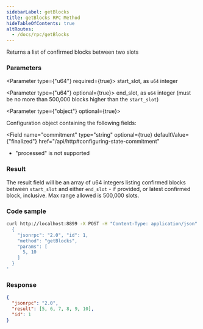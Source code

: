 ```yaml
---
sidebarLabel: getBlocks
title: getBlocks RPC Method
hideTableOfContents: true
altRoutes:
  - /docs/rpc/getBlocks
---
```


Returns a list of confirmed blocks between two slots

<DocSideBySide>

<DocLeftSide>

### Parameters

<Parameter type={"u64"} required={true}>
  start_slot, as <code>u64</code> integer
</Parameter>

<Parameter type={"u64"} optional={true}>
  end_slot, as <code>u64</code> integer (must be no more than 500,000 blocks
  higher than the `start_slot`)
</Parameter>

<Parameter type={"object"} optional={true}>

Configuration object containing the following fields:

<Field
  name="commitment"
  type="string"
  optional={true}
  defaultValue={"finalized"}
  href="/api/http#configuring-state-commitment"
>

- "processed" is not supported

</Field>

</Parameter>

### Result

The result field will be an array of u64 integers listing confirmed blocks
between `start_slot` and either `end_slot` - if provided, or latest confirmed
block, inclusive. Max range allowed is 500,000 slots.

</DocLeftSide>

<DocRightSide>

### Code sample

```bash
curl http://localhost:8899 -X POST -H "Content-Type: application/json" -d '
  {
    "jsonrpc": "2.0", "id": 1,
    "method": "getBlocks",
    "params": [
      5, 10
    ]
  }
'
```

### Response

```json
{
  "jsonrpc": "2.0",
  "result": [5, 6, 7, 8, 9, 10],
  "id": 1
}
```

</DocRightSide>
</DocSideBySide>
